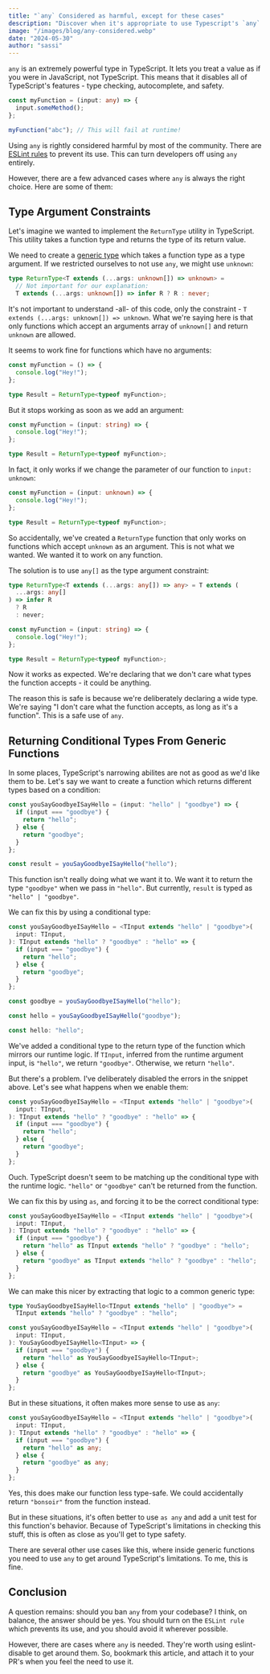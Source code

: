 ```yaml
---
title: "`any` Considered as harmful, except for these cases"
description: "Discover when it's appropriate to use Typescript's `any` type despite its risks. Learn about legitimate cases where `any` is necessary"
image: "/images/blog/any-considered.webp"
date: "2024-05-30"
author: "sassi"
---
```


`any` is an extremely powerful type in TypeScript. It lets you treat a value as if you were in JavaScript, not TypeScript. This means that it disables all of TypeScript's features - type checking, autocomplete, and safety.

```ts
const myFunction = (input: any) => {
  input.someMethod();
};

myFunction("abc"); // This will fail at runtime!
```

Using `any` is rightly considered harmful by most of the community. There are [ESLint rules](https://typescript-eslint.io/rules/no-explicit-any/) to prevent its use. This can turn developers off using `any` entirely.

However, there are a few advanced cases where `any` is always the right choice. Here are some of them:

## Type Argument Constraints

Let's imagine we wanted to implement the `ReturnType` utility in TypeScript. This utility takes a function type and returns the type of its return value.

We need to create a [generic type](https://www.totaltypescript.com/no-such-thing-as-a-generic#generic-types) which takes a function type as a type argument. If we restricted ourselves to not use `any`, we might use `unknown`:

```ts
type ReturnType<T extends (...args: unknown[]) => unknown> =
  // Not important for our explanation:
  T extends (...args: unknown[]) => infer R ? R : never;
```

It's not important to understand -all- of this code, only the constraint - `T extends (...args: unknown[]) => unknown`. What we're saying here is that only functions which accept an arguments array of `unknown[]` and return `unknown` are allowed.

It seems to work fine for functions which have no arguments:

```ts
const myFunction = () => {
  console.log("Hey!");
};

type Result = ReturnType<typeof myFunction>;
```

But it stops working as soon as we add an argument:

```ts
const myFunction = (input: string) => {
  console.log("Hey!");
};

type Result = ReturnType<typeof myFunction>;
```

In fact, it only works if we change the parameter of our function to `input: unknown`:

```ts
const myFunction = (input: unknown) => {
  console.log("Hey!");
};

type Result = ReturnType<typeof myFunction>;
```

So accidentally, we've created a `ReturnType` function that only works on functions which accept `unknown` as an argument. This is not what we wanted. We wanted it to work on any function.

The solution is to use `any[]` as the type argument constraint:

```ts
type ReturnType<T extends (...args: any[]) => any> = T extends (
  ...args: any[]
) => infer R
  ? R
  : never;

const myFunction = (input: string) => {
  console.log("Hey!");
};

type Result = ReturnType<typeof myFunction>;
```

Now it works as expected. We're declaring that we don't care what types the function accepts - it could be anything.

The reason this is safe is because we're deliberately declaring a wide type. We're saying "I don't care what the function accepts, as long as it's a function". This is a safe use of `any`.

## Returning Conditional Types From Generic Functions

In some places, TypeScript's narrowing abilites are not as good as we'd like them to be. Let's say we want to create a function which returns different types based on a condition:

```ts
const youSayGoodbyeISayHello = (input: "hello" | "goodbye") => {
  if (input === "goodbye") {
    return "hello";
  } else {
    return "goodbye";
  }
};

const result = youSayGoodbyeISayHello("hello");
```

This function isn't really doing what we want it to. We want it to return the type `"goodbye"` when we pass in `"hello"`. But currently, `result` is typed as `"hello" | "goodbye"`.

We can fix this by using a conditional type:

```ts
const youSayGoodbyeISayHello = <TInput extends "hello" | "goodbye">(
  input: TInput,
): TInput extends "hello" ? "goodbye" : "hello" => {
  if (input === "goodbye") {
    return "hello";
  } else {
    return "goodbye";
  }
};

const goodbye = youSayGoodbyeISayHello("hello");

const hello = youSayGoodbyeISayHello("goodbye");

const hello: "hello";
```

We've added a conditional type to the return type of the function which mirrors our runtime logic. If `TInput`, inferred from the runtime argument input, is `"hello"`, we return `"goodbye"`. Otherwise, we return `"hello"`.

But there's a problem. I've deliberately disabled the errors in the snippet above. Let's see what happens when we enable them:

```ts
const youSayGoodbyeISayHello = <TInput extends "hello" | "goodbye">(
  input: TInput,
): TInput extends "hello" ? "goodbye" : "hello" => {
  if (input === "goodbye") {
    return "hello";
  } else {
    return "goodbye";
  }
};
```

Ouch. TypeScript doesn't seem to be matching up the conditional type with the runtime logic. `"hello"` or `"goodbye"` can't be returned from the function.

We can fix this by using `as`, and forcing it to be the correct conditional type:

```ts
const youSayGoodbyeISayHello = <TInput extends "hello" | "goodbye">(
  input: TInput,
): TInput extends "hello" ? "goodbye" : "hello" => {
  if (input === "goodbye") {
    return "hello" as TInput extends "hello" ? "goodbye" : "hello";
  } else {
    return "goodbye" as TInput extends "hello" ? "goodbye" : "hello";
  }
};
```

We can make this nicer by extracting that logic to a common generic type:

```ts
type YouSayGoodbyeISayHello<TInput extends "hello" | "goodbye"> =
  TInput extends "hello" ? "goodbye" : "hello";

const youSayGoodbyeISayHello = <TInput extends "hello" | "goodbye">(
  input: TInput,
): YouSayGoodbyeISayHello<TInput> => {
  if (input === "goodbye") {
    return "hello" as YouSayGoodbyeISayHello<TInput>;
  } else {
    return "goodbye" as YouSayGoodbyeISayHello<TInput>;
  }
};
```

But in these situations, it often makes more sense to use as `any`:

```ts
const youSayGoodbyeISayHello = <TInput extends "hello" | "goodbye">(
  input: TInput,
): TInput extends "hello" ? "goodbye" : "hello" => {
  if (input === "goodbye") {
    return "hello" as any;
  } else {
    return "goodbye" as any;
  }
};
```

Yes, this does make our function less type-safe. We could accidentally return `"bonsoir"` from the function instead.

But in these situations, it's often better to use `as any` and add a unit test for this function's behavior. Because of TypeScript's limitations in checking this stuff, this is often as close as you'll get to type safety.

There are several other use cases like this, where inside generic functions you need to use `any` to get around TypeScript's limitations. To me, this is fine.

## Conclusion

A question remains: should you ban `any` from your codebase? I think, on balance, the answer should be yes. You should turn on the `ESLint rule` which prevents its use, and you should avoid it wherever possible.

However, there are cases where `any` is needed. They're worth using eslint-disable to get around them. So, bookmark this article, and attach it to your PR's when you feel the need to use it.
